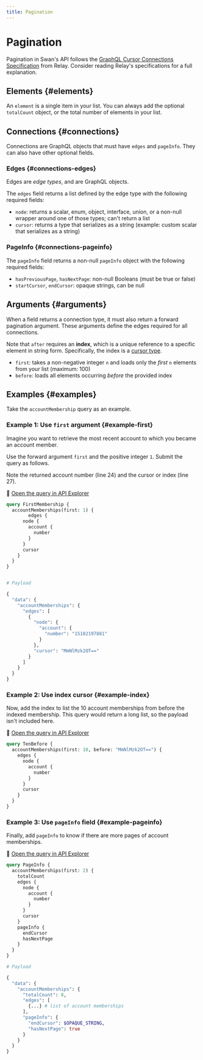 ```yaml
---
title: Pagination
---
```


# Pagination


<PaginationDefinition />

Pagination in Swan's API follows the [GraphQL Cursor Connections Specification](https://relay.dev/graphql/connections.htm) from Relay.
Consider reading Relay's specifications for a full explanation.

## Elements {#elements}

An `element` is a single item in your list.
You can always add the optional `totalCount` object, or the total number of elements in your list.

## Connections {#connections}

Connections are GraphQL objects that must have `edges` and `pageInfo`.
They can also have other optional fields.

### Edges {#connections-edges}

Edges are *edge types*, and are GraphQL objects.

The `edges` field returns a list defined by the edge type with the following required fields:

- `node`: returns a scalar, enum, object, interface, union, or a non-null wrapper around one of those types; can't return a list
- `cursor`: returns a type that serializes as a string (example: custom scalar that serializes as a string)

### PageInfo {#connections-pageinfo}

The `pageInfo` field returns a non-null `pageInfo` object with the following required fields:

- `hasPreviousPage`, `hasNextPage`: non-null Booleans (must be true or false)
- `startCursor`, `endCursor`: opaque strings, can be null

## Arguments {#arguments}

When a field returns a connection type, it must also return a forward pagination argument.
These arguments define the edges required for all connections.

Note that `after` requires an **index**, which is a unique reference to a specific element in string form.
Specifically, the index is a [cursor type](https://relay.dev/graphql/connections.htm#sec-Cursor).

- `first`: takes a non-negative integer `n` and loads only the *first* `n` elements from your list (maximum: 100)
- `before`: loads all elements occurring *before* the provided index

## Examples {#examples}

Take the `accountMembership` query as an example.

### Example 1: Use `first` argument {#example-first}

Imagine you want to retrieve the most recent account to which you became an account member.

Use the forward argument `first` and the positive integer `1`.
Submit the query as follows.

Note the returned account number (line 24) and the cursor or index (line 27).

🔎 [Open the query in API Explorer](https://explorer.swan.io?query=cXVlcnkgRmlyc3RNZW1iZXJzaGlwIHsKICBhY2NvdW50TWVtYmVyc2hpcHMoZmlyc3Q6IDEpIHsKICAgIGVkZ2VzIHsKICAgICAgbm9kZSB7CiAgICAgICAgYWNjb3VudCB7CiAgICAgICAgICBudW1iZXIKICAgICAgICB9CiAgICAgIH0KICAgICAgY3Vyc29yCiAgICB9CiAgfQp9Cg%3D%3D&tab=api)

```graphql title="MembershipsFirst1" {2,24,27} showLineNumbers
query FirstMembership {
  accountMemberships(first: 1) {
		edges {
      node {
        account {
          number
        }
      }
      cursor
    }
  }
}


# Payload

{
  "data": {
    "accountMemberships": {
      "edges": [
        {
          "node": {
            "account": {
              "number": "15102197881"
            }
          },
          "cursor": "MmNlMzk2OT=="
        }
      ]
    }
  }
}
```

### Example 2: Use index cursor {#example-index}

Now, add the index to list the 10 account memberships from before the indexed membership.
This query would return a long list, so the payload isn't included here.

🔎 [Open the query in API Explorer](https://explorer.swan.io?query=cXVlcnkgVGVuQmVmb3JlIHsKICBhY2NvdW50TWVtYmVyc2hpcHMoZmlyc3Q6IDEwLCBiZWZvcmU6ICJNbU5sTXprMk9UPT0iKSB7CiAgICBlZGdlcyB7CiAgICAgIG5vZGUgewogICAgICAgIGFjY291bnQgewogICAgICAgICAgbnVtYmVyCiAgICAgICAgfQogICAgICB9CiAgICAgIGN1cnNvcgogICAgfQogIH0KfQo%3D&tab=api)

```graphql title="MembershipsIndex" {2,23,26} showLineNumbers
query TenBefore {
  accountMemberships(first: 10, before: "MmNlMzk2OT==") {
    edges {
      node {
        account {
          number
        }
      }
      cursor
    }
  }
}
```

### Example 3: Use `pageInfo` field {#example-pageinfo}

Finally, add `pageInfo` to know if there are more pages of account memberships.

🔎 [Open the query in API Explorer](https://explorer.swan.io?query=cXVlcnkgUGFnZUluZm8gewogIGFjY291bnRNZW1iZXJzaGlwcyhmaXJzdDogMikgewogICAgdG90YWxDb3VudAogICAgZWRnZXMgewogICAgICBub2RlIHsKICAgICAgICBhY2NvdW50IHsKICAgICAgICAgIG51bWJlcgogICAgICAgIH0KICAgICAgfQogICAgICBjdXJzb3IKICAgIH0KICAgIHBhZ2VJbmZvIHsKICAgICAgZW5kQ3Vyc29yCiAgICAgIGhhc05leHRQYWdlCiAgICB9CiAgfQp9Cg%3D%3D&tab=api)

```graphql title="MembershipsPageInfo" {2-3,12-14,24,28-30} showLineNumbers
query PageInfo {
  accountMemberships(first: 2) {
    totalCount
    edges {
      node {
        account {
          number
        }
      }
      cursor
    }
    pageInfo {
      endCursor
      hasNextPage
    }
  }
}

# Payload

{
  "data": {
    "accountMemberships": {
      "totalCount": 8,
      "edges": [
        {...} # list of account memberships
      ],
      "pageInfo": {
        "endCursor": $OPAQUE_STRING,
        "hasNextPage": true
      }
    }
  }
}
```
